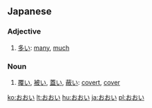 ==Japanese==

===Adjective===
{{ja-adj|h|decl=i|rom=ōi}}
# [[多い]]: [[many]], [[much]]

===Noun===
{{ja-noun|h|rom=ōi}}
# [[覆い]], [[被い]], [[蓋い]], [[蔽い]]: [[covert]], [[cover]]

[[ko:おおい]]
[[lt:おおい]]
[[hu:おおい]]
[[ja:おおい]]
[[pl:おおい]]